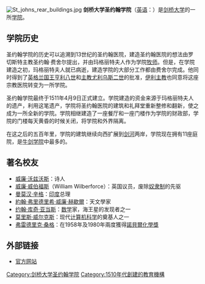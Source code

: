 {{Infobox Cambridge college
| name = 圣约翰学院
| infobox_colour = #000066
| text_colour = 
| link_colour = #FFCD00
| image = [[File:Johns_shield.png|150px]]
| colours = 
<td bgcolor="#000066"> </td>
<td bgcolor="#000066"> </td>
<td bgcolor="#000066"> </td>
<td bgcolor="#FF0000"> </td>
<td bgcolor="#66CCFF"> </td>
<td bgcolor="#FF0000"> </td>
<td bgcolor="#000066"> </td>
<td bgcolor="#000066"> </td>
<td bgcolor="#000066"> </td>
<td bgcolor="#FF0000"> </td>
<td bgcolor="#66CCFF"> </td>
<td bgcolor="#FF0000"> </td>
<td bgcolor="#000066"> </td>
<td bgcolor="#000066"> </td>
<td bgcolor="#000066"> </td>
| full_name = 剑桥大学的圣约翰福音学院
| latin_name = 
| latin_motto = Souvent me Souvient
| english_motto = 我时常记起
| founder = 玛格丽特·博福特夫人
| founder_pl = 
| named_for = 圣约翰福音医院
| established = 1511年4月9日
| old_names = 
| location = [http://www.cam.ac.uk/map/v3/drawmap.cgi?mp=main;xx=1681;yy=590;mt=c;ms=180;tl=St%20John%27s%20College 圣约翰道]
| women_only = 
| mature_students = 
| head_label = Master
| head = 克里斯·多布森教授
| undergraduates = 534
| graduates = 340
| sister_college = [[牛津大学|牛津大学]][[牛津大学贝利奥尔学院|贝利奥尔学院]]<br />[[都柏林圣三一大学|都柏林圣三一大学]][[三一学院|三一学院]]
| homepage = http://www.joh.cam.ac.uk
| boat_club = http://www.lmbc.net
| Coordinates = ({{coord|52|12|30|N|0|07|01|E|}})
}}
[[File:St_johns_rear_buildings.jpg|thumb]]
'''剑桥大学圣约翰学院'''（[[英语|英语]]：'''{{lang|en|St John's College, Cambridge}}'''）是[[剑桥大学|剑桥大学]]的一所[[剑桥大学学院列表|学院]]。
== 学院历史 ==
圣约翰学院的历史可以追溯到13世纪的圣约翰医院，建造圣约翰医院的想法由罗切斯特主教圣约翰·费舍尔提出，并由玛格丽特夫人作为学院[[牧师|牧师]]。但是，在学院建造之初，玛格丽特夫人就已病逝，建造学院的大部分工作都由费舍尔完成。他同时得到了[[英格兰国王|英格兰国王]][[亨利八世|亨利八世]]和[[主教|主教]][[尤利乌斯二世|尤利乌斯二世]]的批准，[[伊利|伊利]][[主教|主教]]也同意将这座宗教医院转变为一所学院。

圣约翰学院最终于1511年4月9日正式建立。学院建造的资金来源于玛格丽特夫人的遗产，利用这笔遗产，学院将圣约翰医院的建筑和礼拜堂重新整修和翻新，使之成为一所全新的学院。学院相继建造了一座餐厅和一座门楼作为学院的财政部，学院的门楼每天黄昏的时候关闭，将学院和外界隔离。

在这之后的五百年里，学院的建筑继续向西扩展到[[剑河|剑河]]两岸，学院现在拥有11座庭院，是[[牛剑|牛剑]][[学院|学院]]中最多的。

== 著名校友 ==

* [[威廉·沃兹沃斯|威廉·沃兹沃斯]]：诗人
* [[威廉·威伯福斯|威廉·威伯福斯]]（William Wilberforce）：英国议员，废除[[奴隶制|奴隶制]]的先驱
* [[曼莫汉·辛格|曼莫汉·辛格]]：[[印度|印度]]总理
* [[約翰·弗里德里希·威廉·赫歇爾|約翰·弗里德里希·威廉·赫歇爾]]：天文學家
* [[约翰·库奇·亚当斯|约翰·库奇·亚当斯]]：[[数学|数学]]家，海王星的发现者之一
* [[莫里斯·威尔克斯|莫里斯·威尔克斯]]：现代[[计算机科学|计算机科学]]的奠基人之一
* [[弗雷德里克·桑格|弗雷德里克·桑格]]：在1958年及1980年兩度獲得[[諾貝爾化學獎|諾貝爾化學獎]]

== 外部链接 ==
* [http://www.joh.cam.ac.uk/ 官方网站] {{Wayback|url=http://www.joh.cam.ac.uk/ |date=20080705040427 }}

{{University of Cambridge}}

[[Category:剑桥大学圣约翰学院|Category:剑桥大学圣约翰学院]]
[[Category:1510年代創建的教育機構|Category:1510年代創建的教育機構]]